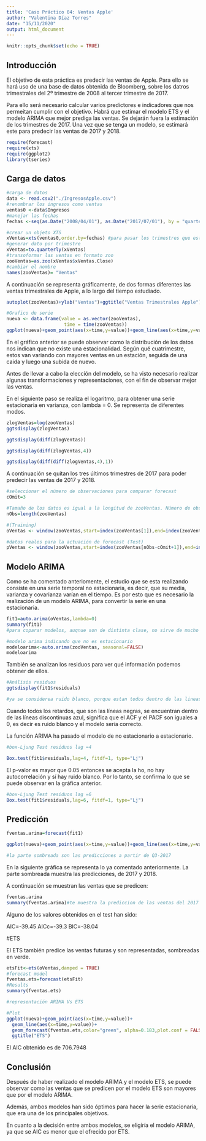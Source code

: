 ```yaml
---
title: 'Caso Práctico 04: Ventas Apple'
author: "Valentina Díaz Torres"
date: "15/11/2020"
output: html_document
---
```


```r
knitr::opts_chunk$set(echo = TRUE)
```

## Introducción

El objetivo de esta práctica es predecir las ventas de Apple. Para ello se hará uso de una base de datos obtenida de Bloomberg, sobre los datros trimestrales del 2º trimestre de 2008 al tercer trimestre de 2017.

Para ello será necesario calcular varios predictores e indicadores que nos permeitan cumplir con el objetivo. Habrá que estimar el modelo ETS y el modelo ARIMA que mejor prediga las ventas. Se dejarán fuera la estimación de los trimestres de 2017. Una vez que se tenga un modelo, se estimará  este para predecir las ventas de 2017 y 2018.


```r
require(forecast)
require(xts)
require(ggplot2)
library(tseries)

```
## Carga de datos 

```r
#carga de datos
data <- read.csv2("./IngresosApple.csv")
#renombrar los ingresos como ventas
ventas0 <-data$Ingresos
#manejar las fechas
fechas <-seq(as.Date("2008/04/01"), as.Date("2017/07/01"), by = "quarter")

```


```r
#crear un objeto XTS
xVentas=xts(ventas0,order.by=fechas) #para pasar los trimestres que están de tipo carácter a formato fecha
#generar dato por trimestre
xVentas=to.quarterly(xVentas) 
#transoformar las ventas en formato zoo 
zooVentas=as.zoo(xVentas$xVentas.Close)
#cambiar el nombre
names(zooVentas)= "Ventas"

```
A continuación se representa gráficamente, de dos formas diferentes las ventas trimestrales de Apple, a lo largo del tiempo estudiado.

```r
autoplot(zooVentas)+ylab("Ventas")+ggtitle("Ventas Trimestrales Apple")+xlab("Trimestres")
```


```r
#Grafico de serie
nueva <- data.frame(value = as.vector(zooVentas),
                     time = time(zooVentas))
ggplot(nueva)+geom_point(aes(x=time,y=value))+geom_line(aes(x=time,y=value))+ylab("Ventas")+ggtitle("Ventas Trimestrales APPLE")+xlab("Trimestres")


```

En el gráfico anterior se puede observar como la distribución de los datos nos indican que no existe una estacionalidad. Según qué cuatrimestre, estos van variando con mayores ventas en un estación, seguida de una caida y luego una subida de nuevo.

Antes de llevar a cabo la elección del modelo, se ha visto necesario realizar algunas transformaciones y representaciones, con el fin de observar mejor las ventas.

En el siguiente paso se realiza el logaritmo, para obtener una serie estacionaria en varianza, con lambda = 0. Se representa de diferentes modos.

```r

zlogVentas=log(zooVentas)
ggtsdisplay(zlogVentas)

```



```r
ggtsdisplay(diff(zlogVentas))
```

```r
ggtsdisplay(diff(zlogVentas,4))
```

```r
ggtsdisplay(diff(diff(zlogVentas,4),1))
```

A continuación se quitan los tres últimos trimestres de 2017 para poder predecir las ventas de 2017 y 2018.

```r
#seleccionar el número de observaciones para comparar forecast
cOmit=3

#Tamaño de los datos es igual a la longitud de zooVentas. Número de observaciones de Zooventas
nObs=length(zooVentas)

#(Training)
oVentas <- window(zooVentas,start=index(zooVentas[1]),end=index(zooVentas[nObs-cOmit]))

#datos reales para la actuación de forecast (Test)
pVentas <- window(zooVentas,start=index(zooVentas[nObs-cOmit+1]),end=index(zooVentas[nObs]))
```

## Modelo ARIMA

Como se ha comentado anteriomente, el estudio que se esta realizando consiste en una serie temporal no estacionaria, es decir, que su media, varianza y covarianza varían en el tiempo. Es por esto que es necesario la realización de un modelo ARIMA, para convertir la serie en una estacionaria.


```r
fit1=auto.arima(oVentas,lambda=0)
summary(fit1)
#para coparar modelos, auqnue son de distinta clase, no sirve de mucho
```

```r
#modelo arima indicando que no es estacionario
modeloarima<-auto.arima(zooVentas, seasonal=FALSE)
modeloarima

```

También se analizan los residuos para ver qué información podemos obtener de ellos.

```r
#Análisis residuos
ggtsdisplay(fit1$residuals)

#ya se considerea ruido blanco, porque estan todos dentro de las lineas discontinuas
```
Cuando todos los retardos, que son las líneas negras, se encuentran dentro de las líneas discontinuas azul, significa que el ACF y el PACF son iguales a 0, es decir es ruido blanco  y el modelo sería correcto.

La función ARIMA ha pasado el modelo de no estacionario a estacionario.

```r
#box-Ljung Test residuos lag =4

Box.test(fit1$residuals,lag=4, fitdf=1, type="Lj")


```
El p-valor es mayor que 0.05 entonces se acepta la ho, no hay autocorrelación y sí hay ruido blanco. Por lo tanto, se confirma lo que se puede observar en la gráfica anterior.

```r
#box-Ljung Test residuos lag =6
Box.test(fit1$residuals,lag=6, fitdf=1, type="Lj")
```

## Predicción

```r
fventas.arima=forecast(fit1)

ggplot(nueva)+geom_point(aes(x=time,y=value))+geom_line(aes(x=time,y=value))+ geom_forecast(fventas.arima,alpha=0.4)+ggtitle("ARIMA: Predicción Apple")

#la parte sombreada son las predicciones a partir de Q3-2017
```

En la siguiente gráfica se representa lo ya comentado anteriormente. La parte sombreada muestra las predicciones, de 2017 y 2018.

A continuación se muestran las ventas que se predicen:
```r
fventas.arima
summary(fventas.arima)#te muestra la prediccion de las ventas del 2017 y 2018
```
Alguno de los valores obtenidos en el test han sido:

AIC=-39.45   AICc=-39.3   BIC=-38.04


#ETS

El ETS también predice las ventas futuras y son representadas, sombreadas en verde.

```r
etsFit<-ets(oVentas,damped = TRUE)
#forecast model
fventas.ets=forecast(etsFit)
#Results
summary(fventas.ets)
```

```r
#representación ARIMA Vs ETS

#Plot
ggplot(nueva)+geom_point(aes(x=time,y=value))+
  geom_line(aes(x=time,y=value))+ 
  geom_forecast(fventas.ets,color="green", alpha=0.183,plot.conf = FALSE)+
  ggtitle("ETS")

```
El AIC obtenido es de 706.7948

## Conclusión

Después de haber realizado el modelo ARIMA y el modelo ETS, se puede observar como las ventas que se predicen por el modelo ETS son mayores que por el modelo ARIMA. 

Además, ambos modelos han sido óptimos para hacer la serie estacionaria, que era una de los principales objetivos. 

En cuanto a la decisión entre ambos modelos, se eligiría el modelo ARIMA, ya que se AIC es menor que el ofrecido por ETS.